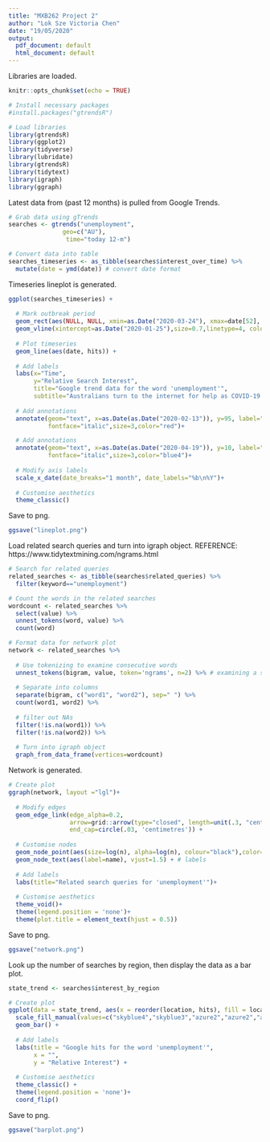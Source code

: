 ---
title: "MXB262 Project 2"
author: "Lok Sze Victoria Chen"
date: "19/05/2020"
output:
  pdf_document: default
  html_document: default
---

Libraries are loaded.

```{r setup, include=FALSE}
knitr::opts_chunk$set(echo = TRUE)

# Install necessary packages
#install.packages("gtrendsR")

# Load libraries
library(gtrendsR)
library(ggplot2)
library(tidyverse)
library(lubridate)
library(gtrendsR)
library(tidytext)
library(igraph)
library(ggraph)
```

Latest data from (past 12 months) is pulled from Google Trends.

```{r}
# Grab data using gTrends
searches <- gtrends("unemployment", 
               geo=c("AU"),
                time="today 12-m")

# Convert data into table
searches_timeseries <- as_tibble(searches$interest_over_time) %>% 
  mutate(date = ymd(date)) # convert date format
```

Timeseries lineplot is generated.
```{r}
ggplot(searches_timeseries) +
  
  # Mark outbreak period
  geom_rect(aes(NULL, NULL, xmin=as.Date("2020-03-24"), xmax=date[52], ymin=-Inf, ymax=Inf),fill="azure2") +
  geom_vline(xintercept=as.Date("2020-01-25"),size=0.7,linetype=4, colour="red")+
  
  # Plot timeseries
  geom_line(aes(date, hits)) +
  
  # Add labels
  labs(x="Time",
       y="Relative Search Interest",
       title="Google trend data for the word 'unemployment'",
       subtitle="Australians turn to the internet for help as COVID-19 layoffs devastate the economy")+
  
  # Add annotations
  annotate(geom="text", x=as.Date(as.Date("2020-02-13")), y=95, label="First case", 
           fontface="italic",size=3,color="red")+

  # Add annotations
  annotate(geom="text", x=as.Date(as.Date("2020-04-19")), y=10, label="Non-essential\nservices closed",
           fontface="italic",size=3,color="blue4")+
  
  # Modify axis labels
  scale_x_date(date_breaks="1 month", date_labels="%b\n%Y")+
   
  # Customise aesthetics
  theme_classic()
```

Save to png.
```{r}
ggsave("lineplot.png")
```

Load related search queries and turn into igraph object.
REFERENCE: https://www.tidytextmining.com/ngrams.html

```{r}
# Search for related queries
related_searches <- as_tibble(searches$related_queries) %>% 
  filter(keyword=="unemployment")

# Count the words in the related searches
wordcount <- related_searches %>% 
  select(value) %>% 
  unnest_tokens(word, value) %>% 
  count(word)

# Format data for network plot
network <- related_searches %>% 
  
  # Use tokenizing to examine consecutive words
  unnest_tokens(bigram, value, token='ngrams', n=2) %>% # examining a set of 2 consecutive words
  
  # Separate into columns
  separate(bigram, c("word1", "word2"), sep=" ") %>% 
  count(word1, word2) %>%
  
  # filter out NAs
  filter(!is.na(word1)) %>% 
  filter(!is.na(word2)) %>%
  
  # Turn into igraph object
  graph_from_data_frame(vertices=wordcount)


```

Network is generated.

```{r}
# Create plot
ggraph(network, layout ="lgl")+
  
  # Modify edges
  geom_edge_link(edge_alpha=0.2,
                 arrow=grid::arrow(type="closed", length=unit(.3, "centimeters")), 
                 end_cap=circle(.03, 'centimetres')) +
  
  # Customise nodes
  geom_node_point(aes(size=log(n), alpha=log(n), colour="black"),color='purple') + 
  geom_node_text(aes(label=name), vjust=1.5) + # labels
  
  # Add labels
  labs(title="Related search queries for 'unemployment'")+ 
  
  # Customise aesthetics
  theme_void()+
  theme(legend.position = 'none')+
  theme(plot.title = element_text(hjust = 0.5))
```

Save to png.

```{r}
ggsave("network.png")
```
Look up the number of searches by region, then display the data as a bar plot. 

```{r}
state_trend <- searches$interest_by_region

# Create plot
ggplot(data = state_trend, aes(x = reorder(location, hits), fill = location, weight = hits)) +  
  scale_fill_manual(values=c("skyblue4","skyblue3","azure2","azure2","azure2","skyblue","skyblue","skyblue3"))+
  geom_bar() + 
  
  # Add labels
  labs(title = "Google hits for the word 'unemployment'", 
       x = "", 
       y = "Relative Interest") + 
  
  # Customise aesthetics
  theme_classic() + 
  theme(legend.position = 'none')+
  coord_flip()
```

Save to png.

```{r}
ggsave("barplot.png")
```

